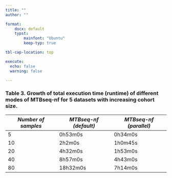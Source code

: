 ```yaml
---
title: ""
author: ""

format:
    docx: default
    typst:
        mainfont: "Ubuntu"
        keep-typ: true

tbl-cap-location: top

execute:
  echo: false
  warning: false

---
```



```{=typst}
#set page(numbering: none)
```



### Table 3. Growth of total execution time (runtime) of different modes of MTBseq-nf for 5 datasets with increasing cohort size.


```{=typst}
\
\
```

| *Number of samples* | *MTBseq-nf (default)* | *MTBseq-nf (parallel)* |
|---------------------|-----------------------|------------------------|
| 5                   | 0h53m0s               | 0h34m0s                |
| 10                  | 2h2m0s                | 1h0m45s                |
| 20                  | 4h32m0s               | 1h53m0s                |
| 40                  | 8h57m0s               | 4h43m0s                |
| 80                  | 18h32m0s              | 7h14m0s                |
